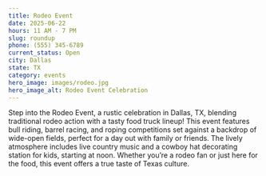 ```yaml
---
title: Rodeo Event
date: 2025-06-22
hours: 11 AM - 7 PM
slug: roundup
phone: (555) 345-6789
current_status: Open
city: Dallas
state: TX
category: events
hero_image: images/rodeo.jpg
hero_image_alt: Rodeo Event Celebration
---
```


Step into the Rodeo Event, a rustic celebration in Dallas, TX, blending traditional rodeo action with a tasty food truck lineup!
This event features bull riding, barrel racing, and roping competitions set against a backdrop of wide-open fields, perfect for a
day out with family or friends. The lively atmosphere includes live country music and a cowboy hat decorating station for kids,
starting at noon. Whether you’re a rodeo fan or just here for the food, this event offers a true taste of Texas culture.
